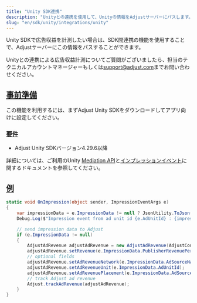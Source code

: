 ```yaml
---
title: "Unity SDK連携"
description: "Unityとの連携を使用して、Unityの情報をAdjustサーバーにパスします。"
slug: "en/sdk/unity/integrations/unity"
---
```

Unity SDKで広告収益を計測したい場合は、SDK間連携の機能を使用することで、Adjustサーバーにこの情報をパスすることができます。
<callout type="note"> 

Unityとの連携による広告収益計測についてご質問がございましたら、担当のテクニカルアカウントマネージャーもしくは[support@adjust.com](mailto:support@adjust.com)までお問い合わせください。
</Callout> 

[事前準備](before-you-begin)
------------------------

この機能を利用するには、まずAdjust Unity SDKをダウンロードしてアプリ向けに設定してください。

### [要件](requirements)

* Adjust Unity SDKバージョン4\.29\.6以降

詳細については、ご利用のUnity [Mediation API](https://docs.unity.com/mediation/APIReferenceUnity.html)と[インプレッションイベント](https://docs.unity.com/mediation/SDKIntegrationUnityImpressionEvents.html)に関するドキュメントを参照してください。

[例](example)
------------

```cs
static void OnImpression(object sender, ImpressionEventArgs e)
{
    var impressionData = e.ImpressionData != null ? JsonUtility.ToJson(e.ImpressionData, true) : "null";
    Debug.Log($"Impression event from ad unit id {e.AdUnitId} : {impressionData}");

    // send impression data to Adjust
    if (e.ImpressionData != null)
    {
        AdjustAdRevenue adjustAdRevenue = new AdjustAdRevenue(AdjustConfig.AdjustAdRevenueSourceUnity);
        adjustAdRevenue.setRevenue(e.ImpressionData.PublisherRevenuePerImpression, e.ImpressionData.Currency);
        // optional fields
        adjustAdRevenue.setAdRevenueNetwork(e.ImpressionData.AdSourceName);
        adjustAdRevenue.setAdRevenueUnit(e.ImpressionData.AdUnitId);
        adjustAdRevenue.setAdRevenuePlacement(e.ImpressionData.AdSourceInstance);
        // track Adjust ad revenue
        Adjust.trackAdRevenue(adjustAdRevenue);
    }
}
```

